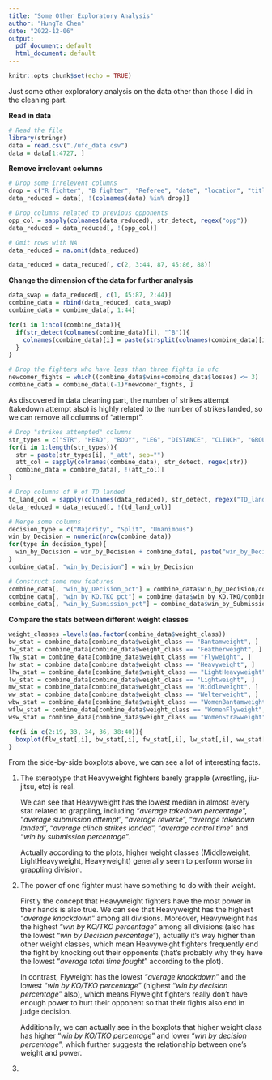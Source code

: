 ```yaml
---
title: "Some Other Exploratory Analysis"
author: "HungTa Chen"
date: "2022-12-06"
output:
  pdf_document: default
  html_document: default
---
```


```r
knitr::opts_chunk$set(echo = TRUE)
```

Just some other exploratory analysis on the data other than those I did in the cleaning part.

**Read in data**

```r
# Read the file
library(stringr)
data = read.csv("./ufc_data.csv")
data = data[1:4727, ]
```

**Remove irrelevant columns**

```r
# Drop some irrelevent columns
drop = c("R_fighter", "B_fighter", "Referee", "date", "location", "title_bout")
data_reduced = data[, !(colnames(data) %in% drop)]

# Drop columns related to previous opponents
opp_col = sapply(colnames(data_reduced), str_detect, regex("opp"))
data_reduced = data_reduced[, !(opp_col)]

# Omit rows with NA
data_reduced = na.omit(data_reduced)

data_reduced = data_reduced[, c(2, 3:44, 87, 45:86, 88)]
```

**Change the dimension of the data for further analysis**

```r
data_swap = data_reduced[, c(1, 45:87, 2:44)]
combine_data = rbind(data_reduced, data_swap)
combine_data = combine_data[, 1:44]

for(i in 1:ncol(combine_data)){
  if(str_detect(colnames(combine_data)[i], "^B")){
    colnames(combine_data)[i] = paste(strsplit(colnames(combine_data)[i], "_")[[1]][-1], collapse="_")
  }
}

# Drop the fighters who have less than three fights in ufc
newcomer_fights = which((combine_data$wins+combine_data$losses) <= 3)
combine_data = combine_data[(-1)*newcomer_fights, ]
```

As discovered in data cleaning part, the number of strikes attempt (takedown attempt also) is highly related to the number of strikes landed, so we can remove all columns of "attempt".

```r
# Drop "strikes attempted" columns 
str_types = c("STR", "HEAD", "BODY", "LEG", "DISTANCE", "CLINCH", "GROUND")
for(i in 1:length(str_types)){
  str = paste(str_types[i], "_att", sep="")
  att_col = sapply(colnames(combine_data), str_detect, regex(str))
  combine_data = combine_data[, !(att_col)]
}

# Drop columns of # of TD landed
td_land_col = sapply(colnames(data_reduced), str_detect, regex("TD_landed"))
data_reduced = data_reduced[, !(td_land_col)]
```

```r
# Merge some columns
decision_type = c("Majority", "Split", "Unanimous")
win_by_Decision = numeric(nrow(combine_data))
for(type in decision_type){
  win_by_Decision = win_by_Decision + combine_data[, paste("win_by_Decision_", type, sep = "")]
}
combine_data[, "win_by_Decision"] = win_by_Decision

# Construct some new features
combine_data[, "win_by_Decision_pct"] = combine_data$win_by_Decision/combine_data$wins
combine_data[, "win_by_KO.TKO_pct"] = combine_data$win_by_KO.TKO/combine_data$wins
combine_data[, "win_by_Submission_pct"] = combine_data$win_by_Submission/combine_data$wins
```

**Compare the stats between different weight classes**

```r
weight_classes =levels(as.factor(combine_data$weight_class))
bw_stat = combine_data[combine_data$weight_class == "Bantamweight", ]
fw_stat = combine_data[combine_data$weight_class == "Featherweight", ]
flw_stat = combine_data[combine_data$weight_class == "Flyweight", ]
hw_stat = combine_data[combine_data$weight_class == "Heavyweight", ]
lhw_stat = combine_data[combine_data$weight_class == "LightHeavyweight", ]
lw_stat = combine_data[combine_data$weight_class == "Lightweight", ]
mw_stat = combine_data[combine_data$weight_class == "Middleweight", ]
ww_stat = combine_data[combine_data$weight_class == "Welterweight", ]
wbw_stat = combine_data[combine_data$weight_class == "WomenBantamweight", ]
wflw_stat = combine_data[combine_data$weight_class == "WomenFlyweight", ]
wsw_stat = combine_data[combine_data$weight_class == "WomenStrawweight", ]
```

```r
for(i in c(2:19, 33, 34, 36, 38:40)){
  boxplot(flw_stat[,i], bw_stat[,i], fw_stat[,i], lw_stat[,i], ww_stat[,i], mw_stat[,i], lhw_stat[,i], hw_stat[,i], main=colnames(fw_stat)[i], names=c("FLW", "BW", "FW", "LW", "WW", "MW", "LHW", "HW"), col=rainbow(8), outline=F)
}
```

From the side-by-side boxplots above, we can see a lot of interesting facts.

1.  The stereotype that Heavyweight fighters barely grapple (wrestling, jiu-jitsu, etc) is real.

    We can see that Heavyweight has the lowest median in almost every stat related to grappling, including "*average takedown percentage*", "*average submission attempt*", "*average reverse*", "*average takedown landed*", "*average clinch strikes landed*", "*average control time*" and "*win by submission percentage*".

    Actually according to the plots, higher weight classes (Middleweight, LightHeavyweight, Heavyweight) generally seem to perform worse in grappling division.

2.  The power of one fighter must have something to do with their weight.

    Firstly the concept that Heavyweight fighters have the most power in their hands is also true. We can see that Heavyweight has the highest "*average knockdown*" among all divisions. Moreover, Heavyweight has the highest "*win by KO/TKO percentage*" among all divisions (also has the lowest "*win by Decision percentage*"), actually it's way higher than other weight classes, which mean Heavyweight fighters frequently end the fight by knocking out their opponents (that's probably why they have the lowest "*average total time fought*" according to the plot).

    In contrast, Flyweight has the lowest "*average knockdown*" and the lowest "*win by KO/TKO percentage*" (highest "*win by decision percentage*" also), which means Flyweight fighters really don't have enough power to hurt their opponent so that their fights also end in judge decision.

    Additionally, we can actually see in the boxplots that higher weight class has higher "*win by KO/TKO percentage*" and lower "*win by decision percentage*", which further suggests the relationship between one's weight and power.

3.  
